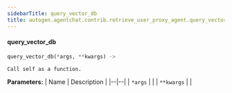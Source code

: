 ```yaml
---
sidebarTitle: query_vector_db
title: autogen.agentchat.contrib.retrieve_user_proxy_agent.query_vector_db
---
```


<code class="doc-symbol doc-symbol-heading doc-symbol-function"></code>
#### query_vector_db

```python
query_vector_db(*args, **kwargs) -> 
```

    Call self as a function.

<b>Parameters:</b>
| Name | Description |
|--|--|
| `*args` |  |
| `**kwargs` |  |

<br />